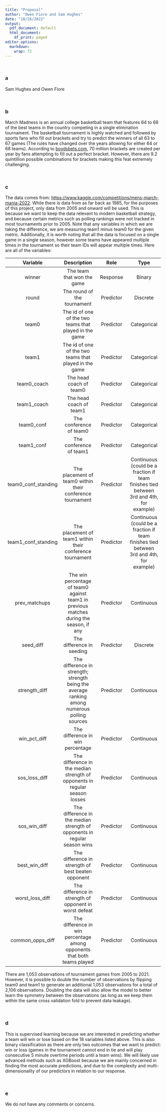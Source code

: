 ```yaml
---
title: "Proposal"
author: "Owen Fiore and Sam Hughes"
date: "10/26/2022"
output:
  pdf_document: default
  html_document:
    df_print: paged
editor_options:
  markdown:
    wrap: 72
---
```


<br>

### a

Sam Hughes and Owen Fiore

<br>

### b

March Madness is an annual college basketball team that features 64 to
68 of the best teams in the country competing in a single elimination
tournament. The basketball tournament is highly watched and followed by
sports fans who fill out brackets and try to predict the winners of all
63 to 67 games (The rules have changed over the years allowing for
either 64 or 68 teams). According to
[boydsbets.com](https://www.boydsbets.com/many-people-fill-brackets/#:~:text=According%20to%20the%20American%20Gaming,the%20conservative%20side%20of%20things.),
70 million brackets are created per year by fans attempting to fill out
a perfect bracket. However, there are 9.2 quintillion possible
combinations for brackets making this feat extremely challenging.

<br>

### c

The data comes from:
<https://www.kaggle.com/competitions/mens-march-mania-2022>. While there
is data from as far back as 1985, for the purposes of this project, only
data from 2005 and onward will be used. This is because we want to keep
the data relevant to modern basketball strategy, and because certain
metrics such as polling rankings were not tracked in most tournaments
prior to 2005. Note that any variables in which we are taking the
difference, we are measuring team1 minus team0 for the given metric.
Additionally, it is worth noting that all the data is focused on a
single game in a single season, however some teams have appeared
multiple times in the tournament so their team IDs will appear multiple
times. Here are all of the variables:

|      Variable       |                                          Description                                          |   Role    |                                          Type                                           |
|:----------------:|:------------------:|:----------------:|:----------------:|
|       winner        |                                  The team that won the game                                   | Response  |                                         Binary                                          |
|        round        |                                  The round of the tournament                                  | Predictor |                                        Discrete                                         |
|        team0        |                    The id of one of the two teams that played in the game                     | Predictor |                                       Categorical                                       |
|        team1        |                    The id of one of the two teams that played in the game                     | Predictor |                                       Categorical                                       |
|     team0_coach     |                                    The head coach of team0                                    | Predictor |                                       Categorical                                       |
|     team1_coach     |                                    The head coach of team1                                    | Predictor |                                       Categorical                                       |
|     team0_conf      |                                    The conference of team0                                    | Predictor |                                       Categorical                                       |
|     team1_conf      |                                    The conference of team1                                    | Predictor |                                       Categorical                                       |
| team0_conf_standing |                   The placement of team0 within their conference tournament                   | Predictor | Continuous (could be a fraction if team finishes tied between 3rd and 4th, for example) |
| team1_conf_standing |                   The placement of team1 within their conference tournament                   | Predictor | Continuous (could be a fraction if team finishes tied between 3rd and 4th, for example) |
|    prev_matchups    |    The win percentage of team0 against team1 in previous matches during the season, if any    | Predictor |                                       Continuous                                        |
|      seed_diff      |                                   The difference in seeding                                   | Predictor |                                        Discrete                                         |
|    strength_diff    | The difference in strength; strength being the average ranking among numerous polling sources | Predictor |                                       Continuous                                        |
|    win_pct_diff     |                               The difference in win percentage                                | Predictor |                                       Continuous                                        |
|    sos_loss_diff    |          The difference in the median strength of opponents in regular season losses          | Predictor |                                       Continuous                                        |
|    sos_win_diff     |           The difference in the median strength of opponents in regular season wins           | Predictor |                                       Continuous                                        |
|    best_win_diff    |                      The difference in strength of best beaten opponent                       | Predictor |                                       Continuous                                        |
|   worst_loss_diff   |                    The difference in strength of opponent in worst defeat                     | Predictor |                                       Continuous                                        |
|  common_opps_diff   |            The difference in win percentage among opponents that both teams played            | Predictor |                                       Continuous                                        |

There are 1,053 observations of tournament games from 2005 to 2021.
However, it is possible to double the number of observations by flipping
team0 and team1 to generate an additional 1,053 observations for a total
of 2,106 observations. Doubling the data will also allow the model to
better learn the symmetry between the observations (as long as we keep
them within the same cross validation fold to prevent data leakage).

<br>

### d

This is supervised learning because we are interested in predicting
whether a team will win or lose based on the 18 variables listed above.
This is also binary classification as there are only two outcomes that
we want to predict: win or loss (games in the tournament cannot end in
tie and will play consecutive 5 minute overtime periods until a team
wins). We will likely use advanced methods such as XGBoost because we
are mainly concerned in finding the most accurate predictions, and due
to the complexity and multi-dimensionality of our predictors in relation
to our response.

<br>

### e

We do not have any comments or concerns.
